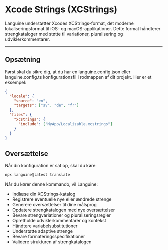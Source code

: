 # Xcode Strings (XCStrings)

Languine understøtter Xcodes XCStrings-format, det moderne lokaliseringsformat til iOS- og macOS-applikationer. Dette format håndterer strengkataloger med støtte til variationer, pluralisering og udviklerkommentarer.

---

## Opsætning

Først skal du sikre dig, at du har en languine.config.json eller languine.config.ts konfigurationsfil i rodmappen af dit projekt. Her er et eksempel:

```json
{
  "locale": {
    "source": "en",
    "targets": ["sv", "de", "fr"]
  },
  "files": {
    "xcstrings": {
      "include": ["MyApp/Localizable.xcstrings"]
    }
  }
}
```

## Oversættelse

Når din konfiguration er sat op, skal du køre:

```bash
npx languine@latest translate
```

Når du kører denne kommando, vil Languine:

- Indlæse din XCStrings-katalog
- Registrere eventuelle nye eller ændrede strenge
- Generere oversættelser til dine målsprog
- Opdatere strengkatalogen med nye oversættelser
- Bevare strengvariationer og pluraliseringsregler
- Opretholde udviklerkommentarer og kontekst
- Håndtere variabelsubstitutioner
- Understøtte adaptive strenge
- Bevare formateringsspecifikationer
- Validere strukturen af strengkatalogen
